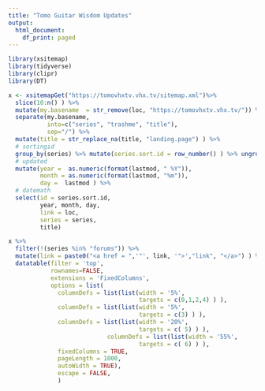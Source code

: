 ```yaml
---
title: "Tomo Guitar Wisdom Updates"
output:
  html_document:
    df_print: paged
---
```



```r
library(xsitemap)
library(tidyverse)
library(clipr)
library(DT)

```


```r
x <- xsitemapGet("https://tomovhxtv.vhx.tv/sitemap.xml")%>% 
  slice(10:n() ) %>% 
  mutate(my.basename  = str_remove(loc, "https://tomovhxtv.vhx.tv/")) %>% 
  separate(my.basename,
           into=c("series", "trashme", "title"),
           sep="/") %>% 
  mutate(title = str_replace_na(title, "landing.page") ) %>% 
  # sortingid
  group_by(series) %>% mutate(series.sort.id = row_number() ) %>% ungroup() %>% 
  # updated
  mutate(year =  as.numeric(format(lastmod, " %Y")),
         month = as.numeric(format(lastmod, "%m")),
         day =  lastmod ) %>% 
  # datemath
  select(id = series.sort.id,
         year, month, day,
         link = loc,
         series = series,
         title) 

```

```r
x %>% 
  filter(!(series %in% "forums")) %>% 
  mutate(link = paste0("<a href = ",'"', link, '">',"link", "</a>") ) %>% 
  datatable(filter = 'top', 
            rownames=FALSE,
            extensions = 'FixedColumns',
            options = list(
              columnDefs = list(list(width = '5%',
                                     targets = c(0,1,2,4) ) ),
              columnDefs = list(list(width = '5%',
                                     targets = c(3) ) ),
              columnDefs = list(list(width = '20%',
                                     targets = c( 5) ) ),
                            columnDefs = list(list(width = '55%',
                                     targets = c( 6) ) ),
              fixedColumns = TRUE,
              pageLength = 1000, 
              autoWidth = TRUE),
              escape = FALSE,
              )
```



